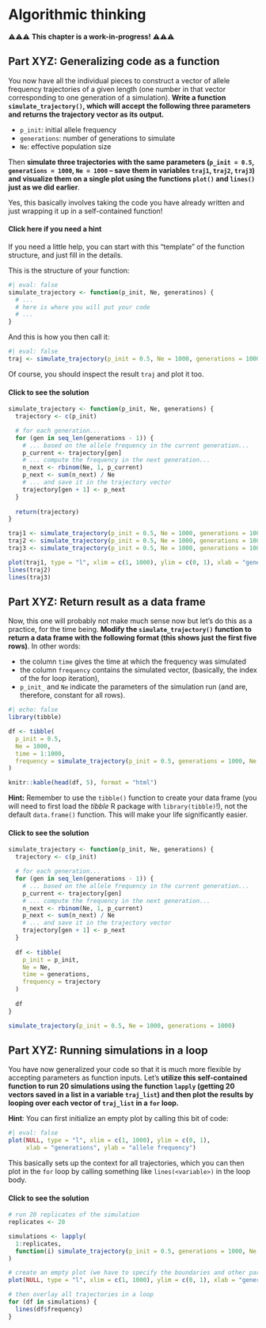 # Algorithmic thinking

⚠️⚠️⚠️
**This chapter is a work-in-progress!**
⚠️⚠️⚠️

## Part XYZ: Generalizing code as a function

You now have all the individual pieces to construct a vector of allele
frequency trajectories of a given length (one number in that vector corresponding
to one generation of a simulation). **Write a function `simulate_trajectory()`,
which will accept the following three parameters and returns the trajectory
vector as its output.**

- `p_init`: initial allele frequency
- `generations`: number of generations to simulate
- `Ne`: effective population size

Then **simulate three trajectories with the same parameters (`p_init = 0.5`,
`generations = 1000`, `Ne = 1000` -- save them in variables `traj1`, `traj2`,
`traj3`) and visualize them on a single plot using the functions `plot()` and
`lines()` just as we did earlier**.

Yes, this basically involves taking the code you have already written and just
wrapping it up in a self-contained function!

::: {.callout-tip collapse="true" icon=false}
#### Click here if you need a hint
If you need a little help, you can start with this "template" of the function
structure, and just fill in the details.

This is the structure of your function:

```r
#| eval: false
simulate_trajectory <- function(p_init, Ne, generatinos) {
  # ...
  # here is where you will put your code
  # ...
}
```

And this is how you then call it:

```r
#| eval: false
traj <- simulate_trajectory(p_init = 0.5, Ne = 1000, generations = 1000)
```

Of course, you should inspect the result `traj` and plot it too.

:::

::: {.callout-note collapse="true" icon=false}
#### Click to see the solution

```r
simulate_trajectory <- function(p_init, Ne, generations) {
  trajectory <- c(p_init)

  # for each generation...
  for (gen in seq_len(generations - 1)) {
    # ... based on the allele frequency in the current generation...
    p_current <- trajectory[gen]
    # ... compute the frequency in the next generation...
    n_next <- rbinom(Ne, 1, p_current)
    p_next <- sum(n_next) / Ne
    # ... and save it in the trajectory vector
    trajectory[gen + 1] <- p_next
  }
  
  return(trajectory)
}

traj1 <- simulate_trajectory(p_init = 0.5, Ne = 1000, generations = 1000)
traj2 <- simulate_trajectory(p_init = 0.5, Ne = 1000, generations = 1000)
traj3 <- simulate_trajectory(p_init = 0.5, Ne = 1000, generations = 1000)

plot(traj1, type = "l", xlim = c(1, 1000), ylim = c(0, 1), xlab = "generations", ylab = "allele frequency")
lines(traj2)
lines(traj3)
```

:::

## Part XYZ: Return result as a data frame

Now, this one will probably not make much sense now but let's do this as a
practice, for the time being. **Modify the `simulate_trajectory()` function
to return a data frame with the following format (this shows just the first
five rows)**. In other words:

- the column `time` gives the time at which the frequency was simulated
- the column `frequency` contains the simulated vector,
(basically, the index of the for loop iteration),
- `p_init_` and `Ne` indicate the parameters of the simulation run (and are,
therefore, constant for all rows).


```r
#| echo: false
library(tibble)

df <- tibble(
  p_init = 0.5,
  Ne = 1000,
  time = 1:1000,
  frequency = simulate_trajectory(p_init = 0.5, generations = 1000, Ne = 1000)
)

knitr::kable(head(df, 5), format = "html")
```

**Hint:** Remember to use the `tibble()` function to create your data frame (you
will need to first load the _tibble_ R package with `library(tibble)`!), not
the default `data.frame()` function. This will make your life significantly
easier.

::: {.callout-note collapse="true" icon=false}
#### Click to see the solution

```r
simulate_trajectory <- function(p_init, Ne, generations) {
  trajectory <- c(p_init)

  # for each generation...
  for (gen in seq_len(generations - 1)) {
    # ... based on the allele frequency in the current generation...
    p_current <- trajectory[gen]
    # ... compute the frequency in the next generation...
    n_next <- rbinom(Ne, 1, p_current)
    p_next <- sum(n_next) / Ne
    # ... and save it in the trajectory vector
    trajectory[gen + 1] <- p_next
  }
  
  df <- tibble(
    p_init = p_init,
    Ne = Ne,
    time = generations,
    frequency = trajectory
  )
  
  df
}

simulate_trajectory(p_init = 0.5, Ne = 1000, generations = 1000)
```
:::

## Part XYZ: Running simulations in a loop

You have now generalized your code so that it is much more flexible by accepting
parameters as function inputs. Let's **utilize this self-contained function to
run 20 simulations using the function `lapply` (getting 20 vectors saved in
a list in a variable `traj_list`) and then plot the results by looping over
each vector of `traj_list` in a `for` loop.**

**Hint**: You can first initialize an empty plot by calling this bit of code:

```r
#| eval: false
plot(NULL, type = "l", xlim = c(1, 1000), ylim = c(0, 1),
     xlab = "generations", ylab = "allele frequency")
```

This basically sets up the context for all trajectories, which you can
then plot in the `for` loop by calling something like
`lines(<variable>)` in the loop body.

::: {.callout-note collapse="true" icon=false}
#### Click to see the solution

```r
# run 20 replicates of the simulation
replicates <- 20

simulations <- lapply(
  1:replicates,
  function(i) simulate_trajectory(p_init = 0.5, generations = 1000, Ne = 1000)
)

# create an empty plot (we have to specify the boundaries and other parameters!)
plot(NULL, type = "l", xlim = c(1, 1000), ylim = c(0, 1), xlab = "generations", ylab = "allele frequency")

# then overlay all trajectories in a loop
for (df in simulations) {
  lines(df$frequency)
}
```
:::
